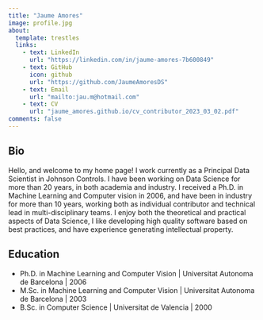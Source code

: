 ```yaml
---
title: "Jaume Amores"
image: profile.jpg
about:
  template: trestles
  links:
    - text: LinkedIn
      url: "https://linkedin.com/in/jaume-amores-7b600849"
    - text: GitHub
      icon: github
      url: "https://github.com/JaumeAmoresDS"
    - text: Email
      url: "mailto:jau.m@hotmail.com"
    - text: CV
      url: "jaume_amores.github.io/cv_contributor_2023_03_02.pdf"
comments: false
---
```

::: {.column-page}

## Bio
Hello, and welcome to my home page! I work currently as a Principal Data Scientist in Johnson Controls. I have been working on Data Science for more than 20 years, in both academia and industry. I received a Ph.D. in Machine Learning and Computer vision in 2006, and have been in industry for more than 10 years, working both as individual contributor and technical lead in multi-disciplinary teams. I enjoy both the theoretical and practical aspects of Data Science, I like developing high quality software based on best practices, and have experience generating intellectual property. 
<p></p>

## Education

- Ph.D. in Machine Learning and Computer Vision | Universitat Autonoma de Barcelona | 2006 
- M.Sc. in Machine Learning and Computer Vision | Universitat Autonoma de Barcelona | 2003
- B.Sc. in Computer Science | Universitat de Valencia | 2000

<p></p>

:::
